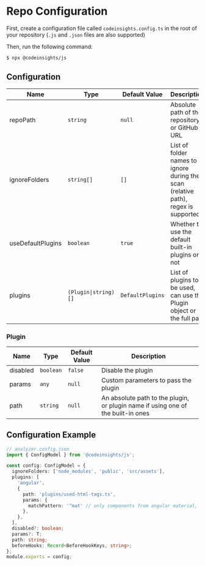 # Repo Configuration

First, create a configuration file called `codeinsights.config.ts` in the root of your repository (`.js` and `.json` files are also supported)

Then, run the following command:

```bash
$ npx @codeinsights/js
```

## Configuration

| Name          | Type       | Default Value | Description                                            |
|---------------|------------|---------------|--------------------------------------------------------|
| repoPath      | `string`     | `null`          | Absolute path of the repository or GitHub URL          |
| ignoreFolders | `string[]`   | `[]`            | List of folder names to ignore during the scan (relative path), regex is supported          |
| useDefaultPlugins | `boolean`   | `true`            | Whether to use the default built-in plugins or not          |
| plugins | `(Plugin\|string)[]`   | `DefaultPlugins`       | List of plugins to be used, can use the Plugin object or the full path          |

### Plugin

| Name          | Type       | Default Value | Description                                            |
|---------------|------------|---------------|--------------------------------------------------------|
| disabled      | `boolean`     | `false`          | Disable the plugin          |
| params | `any`   | `null`            | Custom parameters to pass the plugin          |
| path       | `string`   | `null`         | An absolute path to the plugin, or plugin name if using one of the built-in ones |


## Configuration Example

```ts
// analyzer.config.json
import { ConfigModel } from '@codeinsights/js';

const config: ConfigModel = {
  ignoreFolders: ['node_modules', 'public', 'src/assets'],
  plugins: [
    'angular',
    {
      path: 'plugins/used-html-tags.ts',
      params: {
        matchPattern: '^mat' // only components from angular material,
      },
    },
  ],
  disabled?: boolean;
  params?: T;
  path: string;
  beforeHooks: Record<BeforeHookKeys, string>;
};
module.exports = config;
```

